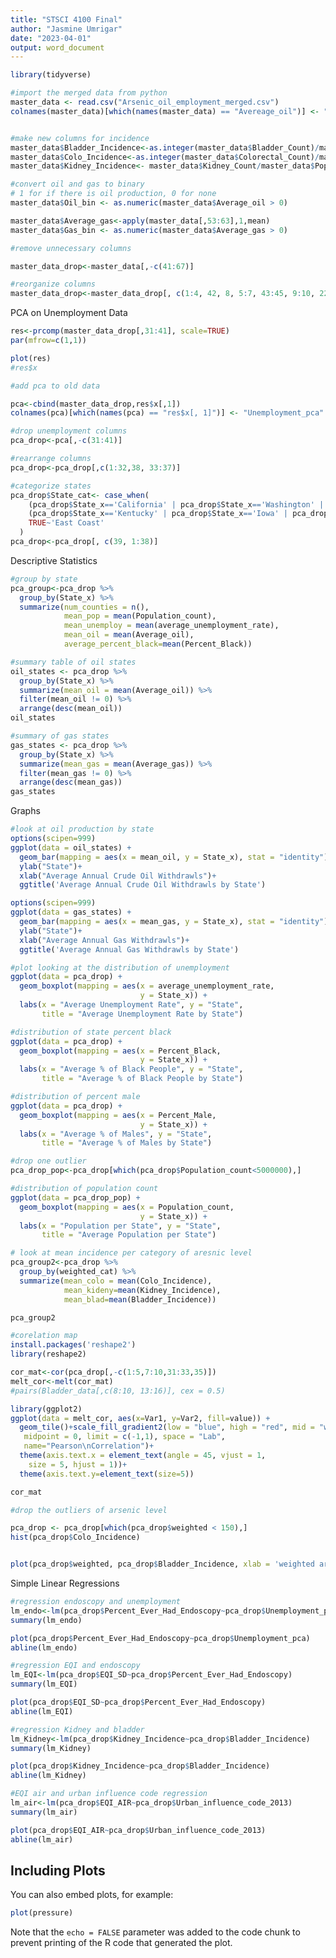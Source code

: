 ---
title: "STSCI 4100 Final"
author: "Jasmine Umrigar"
date: "2023-04-01"
output: word_document
---


```{r}
library(tidyverse)

#import the merged data from python
master_data <- read.csv("Arsenic_oil_employment_merged.csv")
colnames(master_data)[which(names(master_data) == "Avereage_oil")] <- "Average_oil"


#make new columns for incidence
master_data$Bladder_Incidence<-as.integer(master_data$Bladder_Count)/master_data$Population_count*100000
master_data$Colo_Incidence<-as.integer(master_data$Colorectal_Count)/master_data$Population_count*100000
master_data$Kidney_Incidence<- master_data$Kidney_Count/master_data$Population_count*100000

#convert oil and gas to binary
# 1 for if there is oil production, 0 for none 
master_data$Oil_bin <- as.numeric(master_data$Average_oil > 0)

master_data$Average_gas<-apply(master_data[,53:63],1,mean)
master_data$Gas_bin <- as.numeric(master_data$Average_gas > 0)

#remove unnecessary columns 

master_data_drop<-master_data[,-c(41:67)]

#reorganize columns
master_data_drop<-master_data_drop[, c(1:4, 42, 8, 5:7, 43:45, 9:10, 22, 23, 11:21, 24:41, 46:48)]

```

PCA on Unemployment Data

```{r}
res<-prcomp(master_data_drop[,31:41], scale=TRUE)
par(mfrow=c(1,1))

plot(res)
#res$x

#add pca to old data

pca<-cbind(master_data_drop,res$x[,1])
colnames(pca)[which(names(pca) == "res$x[, 1]")] <- "Unemployment_pca"

#drop unemployment columns
pca_drop<-pca[,-c(31:41)]

#rearrange columns
pca_drop<-pca_drop[,c(1:32,38, 33:37)]

#categorize states
pca_drop$State_cat<- case_when(
    (pca_drop$State_x=='California' | pca_drop$State_x=='Washington' | pca_drop$State_x=='Oregon') ~ 'West Coast',
    (pca_drop$State_x=='Kentucky' | pca_drop$State_x=='Iowa' | pca_drop$State_x=='Missouri')~ 'Mid West',
    TRUE~'East Coast'
  )
pca_drop<-pca_drop[, c(39, 1:38)]


```

Descriptive Statistics
```{r}
#group by state 
pca_group<-pca_drop %>% 
  group_by(State_x) %>% 
  summarize(num_counties = n(),
            mean_pop = mean(Population_count),
            mean_unemploy = mean(average_unemployment_rate),
            mean_oil = mean(Average_oil),
            average_percent_black=mean(Percent_Black))

#summary table of oil states
oil_states <- pca_drop %>% 
  group_by(State_x) %>% 
  summarize(mean_oil = mean(Average_oil)) %>%
  filter(mean_oil != 0) %>%
  arrange(desc(mean_oil))
oil_states

#summary of gas states
gas_states <- pca_drop %>% 
  group_by(State_x) %>% 
  summarize(mean_gas = mean(Average_gas)) %>%
  filter(mean_gas != 0) %>%
  arrange(desc(mean_gas))
gas_states

```

Graphs

```{r}
#look at oil production by state
options(scipen=999)
ggplot(data = oil_states) +
  geom_bar(mapping = aes(x = mean_oil, y = State_x), stat = "identity")+
  ylab("State")+
  xlab("Average Annual Crude Oil Withdrawls")+
  ggtitle('Average Annual Crude Oil Withdrawls by State')
```

```{r}
options(scipen=999)
ggplot(data = gas_states) +
  geom_bar(mapping = aes(x = mean_gas, y = State_x), stat = "identity")+
  ylab("State")+
  xlab("Average Annual Gas Withdrawls")+
  ggtitle('Average Annual Gas Withdrawls by State')

```

```{r}
#plot looking at the distribution of unemployment
ggplot(data = pca_drop) +
  geom_boxplot(mapping = aes(x = average_unemployment_rate, 
                             y = State_x)) +
  labs(x = "Average Unemployment Rate", y = "State",
       title = "Average Unemployment Rate by State")

```

```{r}
#distribution of state percent black
ggplot(data = pca_drop) +
  geom_boxplot(mapping = aes(x = Percent_Black, 
                             y = State_x)) +
  labs(x = "Average % of Black People", y = "State",
       title = "Average % of Black People by State")
```

```{r}
#distribution of percent male 
ggplot(data = pca_drop) +
  geom_boxplot(mapping = aes(x = Percent_Male, 
                             y = State_x)) +
  labs(x = "Average % of Males", y = "State",
       title = "Average % of Males by State")
```

```{r}
#drop one outlier
pca_drop_pop<-pca_drop[which(pca_drop$Population_count<5000000),]

#distribution of population count
ggplot(data = pca_drop_pop) +
  geom_boxplot(mapping = aes(x = Population_count, 
                             y = State_x)) +
  labs(x = "Population per State", y = "State",
       title = "Average Population per State")
```

```{r}
# look at mean incidence per category of aresnic level
pca_group2<-pca_drop %>% 
  group_by(weighted_cat) %>% 
  summarize(mean_colo = mean(Colo_Incidence),
            mean_kideny=mean(Kidney_Incidence),
            mean_blad=mean(Bladder_Incidence))

pca_group2

```

```{r}
#corelation map
install.packages('reshape2')
library(reshape2)

cor_mat<-cor(pca_drop[,-c(1:5,7:10,31:33,35)])
melt_cor<-melt(cor_mat)
#pairs(Bladder_data[,c(8:10, 13:16)], cex = 0.5)

library(ggplot2)
ggplot(data = melt_cor, aes(x=Var1, y=Var2, fill=value)) + 
  geom_tile()+scale_fill_gradient2(low = "blue", high = "red", mid = "white", 
   midpoint = 0, limit = c(-1,1), space = "Lab", 
   name="Pearson\nCorrelation")+
  theme(axis.text.x = element_text(angle = 45, vjust = 1, 
    size = 5, hjust = 1))+
  theme(axis.text.y=element_text(size=5))

cor_mat
```

```{r}

#drop the outliers of arsenic level

pca_drop <- pca_drop[which(pca_drop$weighted < 150),]
hist(pca_drop$Colo_Incidence)


plot(pca_drop$weighted, pca_drop$Bladder_Incidence, xlab = 'weighted arsenic', ylab='Bladder Incidence')

```

Simple Linear Regressions
```{r}
#regression endoscopy and unemployment
lm_endo<-lm(pca_drop$Percent_Ever_Had_Endoscopy~pca_drop$Unemployment_pca)
summary(lm_endo)

plot(pca_drop$Percent_Ever_Had_Endoscopy~pca_drop$Unemployment_pca)
abline(lm_endo)
```

```{r}
#regression EQI and endoscopy
lm_EQI<-lm(pca_drop$EQI_SD~pca_drop$Percent_Ever_Had_Endoscopy)
summary(lm_EQI)

plot(pca_drop$EQI_SD~pca_drop$Percent_Ever_Had_Endoscopy)
abline(lm_EQI)
```

```{r}
#regression Kidney and bladder
lm_Kidney<-lm(pca_drop$Kidney_Incidence~pca_drop$Bladder_Incidence)
summary(lm_Kidney)

plot(pca_drop$Kidney_Incidence~pca_drop$Bladder_Incidence)
abline(lm_Kidney)
```

```{r}
#EQI air and urban influence code regression
lm_air<-lm(pca_drop$EQI_AIR~pca_drop$Urban_influence_code_2013)
summary(lm_air)

plot(pca_drop$EQI_AIR~pca_drop$Urban_influence_code_2013)
abline(lm_air)

```
## Including Plots

You can also embed plots, for example:

```{r pressure, echo=FALSE}
plot(pressure)
```

Note that the `echo = FALSE` parameter was added to the code chunk to prevent printing of the R code that generated the plot.
